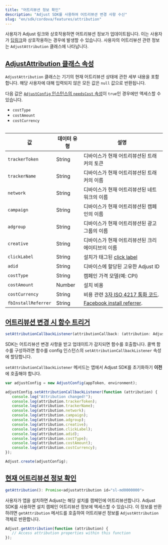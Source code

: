 ```yaml
---
title: "어트리뷰션 정보 확인"
description: "Adjust SDK를 사용하여 어트리뷰션 변경 사항 수신"
slug: "en/sdk/cordova/features/attribution"
---
```

사용자가 Adjust 링크와 상호작용하면 어트리뷰션 정보가 업데이트됩니다. 이는 사용자가 [딥링크](https://help.adjust.com/en/article/deep-links)와 상호작용하는 경우에 발생할 수 있습니다. 사용자의 어트리뷰션 관련 정보는 `AdjustAttribution` 클래스에 나타납니다.

[AdjustAttribution 클래스 속성](adjustattribution-class-properties)
--------------------------------------------------------------

`AdjustAttribution` 클래스는 기기의 현재 어트리뷰션 상태에 관한 세부 내용을 포함합니다. 해당 사용자에 대해 입력되지 않은 모든 값은 `null` 값으로 반환됩니다.
<callout type="note"> 

다음 값은 [`AdjustConfig` 인스턴스의 `needsCost` 속성](/en/sdk/cordova/configuration#enable-cost-data-sending)이 `true`인 경우에만 액세스할 수 있습니다.

* `costType`
* `costAmount`
* `costCurrency`

</Callout> <table autoWidth="1,2,3"> 

|          값          | 데이터 유형 |                                              설명                                              |
|---------------------|--------|----------------------------------------------------------------------------------------------|
| `trackerToken`      | String | 디바이스가 현재 어트리뷰션된 트래커의 토큰                                                                      |
| `trackerName`       | String | 디바이스가 현재 어트리뷰션된 트래커의 이름                                                                      |
| `network`           | String | 디바이스가 현재 어트리뷰션된 네트워크의 이름                                                                     |
| `campaign`          | String | 디바이스가 현재 어트리뷰션된 캠페인의 이름                                                                      |
| `adgroup`           | String | 디바이스가 현재 어트리뷰션된 광고그룹의 이름                                                                     |
| `creative`          | String | 디바이스가 현재 어트리뷰션된 크리에이티브의 이름                                                                   |
| `clickLabel`        | String | 설치가 태그된 [click label](https://help.adjust.com/en/article/user-rewards)                       |
| `adid`              | String | 디바이스에 할당된 고유한 Adjust ID                                                                      |
| `costType`          | String | 캠페인 가격 모델\(예: CPI\)                                                                        |
| `costAmount`        | Number | 설치 비용                                                                                        |
| `costCurrency`      | String | 비용 관련 [3자 ISO 4217 통화 코드](https://www.iban.com/currency-codes).                              |
| `fbInstallReferrer` | String | [Facebook install referrer](https://developers.facebook.com/docs/app-ads/install-referrer/). |

</Table> 

[어트리뷰션 변경 시 함수 트리거](trigger-a-function-when-attribution-changes)
----------------------------------------------------------------

<codeblock title="메서드 서명"> 

```js
setAttributionCallbackListener(attributionCallback: (attribution: AdjustAttribution) => void)
```

</CodeBlock> 

SDK는 어트리뷰션 변경 사항을 받고 업데이트가 감지되면 함수를 호출합니다. 콜백 함수를 구성하려면 함수를 config 인스턴스의 `setAttributionCallbackListener` 속성에 할당합니다.
<callout type="important"> 

`setAttributionCallbackListener` 메서드는 앱에서 Adjust SDK를 초기화하기 **이전** 에 호출해야 합니다.
</Callout> 

```js
var adjustConfig = new AdjustConfig(appToken, environment);

adjustConfig.setAttributionCallbackListener(function (attribution) {
   console.log("Attribution changed!");
   console.log(attribution.trackerToken);
   console.log(attribution.trackerName);
   console.log(attribution.network);
   console.log(attribution.campaign);
   console.log(attribution.adgroup);
   console.log(attribution.creative);
   console.log(attribution.clickLabel);
   console.log(attribution.adid);
   console.log(attribution.costType);
   console.log(attribution.costAmount);
   console.log(attribution.costCurrency);
});

Adjust.create(adjustConfig);
```

[현재 어트리뷰션 정보 확인](get-current-attribution-information)
-----------------------------------------------------

<codeblock title="메서드 서명"> 

```js
getAttribution(): Promise<adjustattribution id="sl-md0000000">
```

</CodeBlock> 

사용자가 앱을 설치하면 Adjust는 해당 설치를 캠페인에 어트리뷰션합니다. Adjust SDK를 사용하면 설치 캠페인 어트리뷰션 정보에 액세스할 수 있습니다. 이 정보를 반환하려면 `getAttribution` 메서드를 호출하여 어트리뷰션 정보를 `AdjustAttribution` 객체로 반환합니다.

```js
Adjust.getAttribution(function (attribution) {
   // Access attribution properties within this function
});
```

